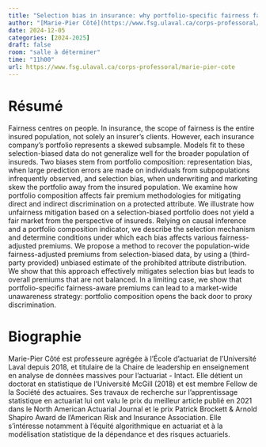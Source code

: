 ```yaml
---
title: "Selection bias in insurance: why portfolio-specific fairness fails to extend market-wide"
author: "[Marie-Pier Côté](https://www.fsg.ulaval.ca/corps-professoral/marie-pier-cote)"
date: 2024-12-05
categories: [2024-2025]
draft: false
room: "salle à déterminer"
time: "11h00"
url: https://www.fsg.ulaval.ca/corps-professoral/marie-pier-cote
---
```


# Résumé



Fairness centres on people. In insurance, the scope of fairness is the entire insured population, not solely an insurer’s clients. However, each insurance company’s portfolio represents a skewed subsample. Models fit to these selection-biased data do not generalize well for the broader population of insureds. Two biases stem from portfolio composition: representation bias, when large prediction errors are made on individuals from subpopulations infrequently observed, and selection bias, when underwriting and marketing skew the portfolio away from the insured population. We examine how portfolio composition affects fair premium methodologies for mitigating direct and indirect discrimination on a protected attribute. We illustrate how unfairness mitigation based on a selection-biased portfolio does not yield a fair market from the perspective of insureds. Relying on causal inference and a portfolio composition indicator, we describe the selection mechanism and determine conditions under which each bias affects various fairness-adjusted premiums. We propose a method to recover the population-wide fairness-adjusted premiums from selection-biased data, by using a (third-party provided) unbiased estimate of the prohibited attribute distribution. We show that this approach effectively mitigates selection bias but leads to overall premiums that are not balanced. In a limiting case, we show that portfolio-specific fairness-aware premiums can lead to a market-wide unawareness strategy: portfolio composition opens the back door to proxy discrimination.

# Biographie

Marie-Pier Côté est professeure agrégée à l'École d'actuariat de l'Université Laval depuis 2018, et titulaire de la Chaire de leadership en enseignement en analyse de données massives pour l'actuariat - Intact. Elle détient un doctorat en statistique de l'Université McGill (2018) et est membre Fellow de la Société des actuaires. Ses travaux de recherche sur l'apprentissage statistique en actuariat lui ont valu le prix du meilleur article publié en 2021 dans le North American Actuarial Journal et le prix Patrick Brockett & Arnold Shapiro Award de l'American Risk and Insurance Association. Elle s'intéresse notamment à l'équité algorithmique en actuariat et à la modélisation statistique de la dépendance et des risques actuariels.
